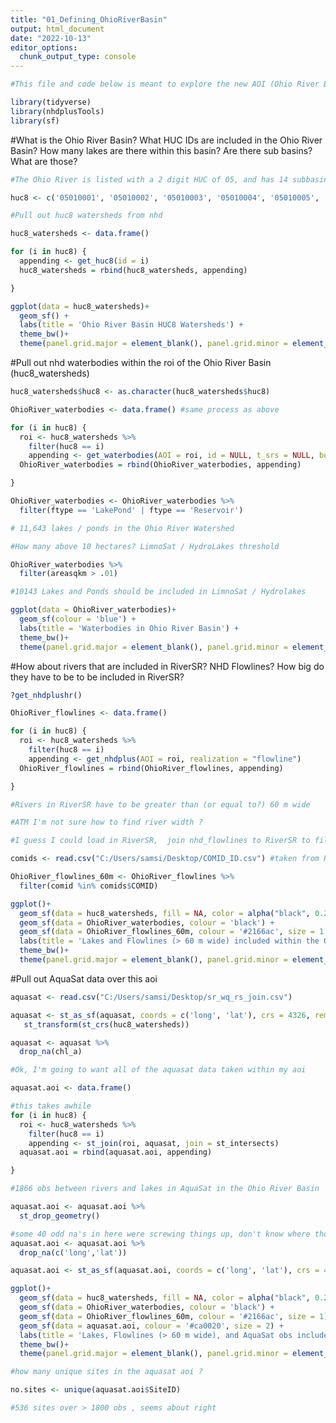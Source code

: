 ```yaml
---
title: "01_Defining_OhioRiverBasin"
output: html_document
date: "2022-10-13"
editor_options: 
  chunk_output_type: console
---
```




```r
#This file and code below is meant to explore the new AOI (Ohio River Basin) I will be working with and the data within it. What I want to address are how many lakes are there in this basin, how many flowlines are covered within the RiverSR dataset, how many samples are included in AquaSat, etc.  
```


```r
library(tidyverse)
library(nhdplusTools)
library(sf)
```


#What is the Ohio River Basin? What HUC IDs are included in the Ohio River Basin? How many lakes are there within this basin? Are there sub basins? What are those? 
```r

#The Ohio River is listed with a 2 digit HUC of 05, and has 14 subbasins -- HUC4s (0501 - 0514) -- each with a number of HUC8s:(these were pulled from https://water.usgs.gov/GIS/huc_name.html#Region05)

huc8 <- c('05010001', '05010002', '05010003', '05010004', '05010005', '05010006', '05010007', '05010008', '05010009', '05020001', '05020002', '05020003', '05020004', '05020005', '05020006', '05030101', '05030102', '05030103', '05030104', '05030105', '05030106', '05030201', '05030202', '05030203', '05030204', '05040001', '05040002', '05040003', '05040004', '05040005', '05040006', '05050001', '05050002', '05050003', '05050004', '05050005', '05050006', '05050007', '05050008', '05050009', '05060001', '05060002', '05060003', '05070101', '05070102', '05070201', '05070202' ,'05070203', '05070204', '05080001', '05080002', '05080003', '05090101', '05090102', '05090103', '05090104', '05090201', '05090202', '05090203', '05100101', '05100102', '05100201', '05100202', '05100203', '05100204', '05100205', '05110001', '05110002', '05110003', '05110004', '05110005', '05110006', '05120101', '05120102', '05120103', '05120104', '05120105', '05120106', '05120107', '05120108', '05120109', '05120110', '05120111', '05120112', '05120113', '05120114', '05120115', '05120201', '05120202', '05120203', '05120204', '05120205', '05120206', '05120207', '05120208', '05120209', '05130101', '05130102', '05130103', '05130104', '05130105', '05130106', '05130107', '05130108', '05130201', '05130202', '05130203', '05130204', '05130205','05130206 ', '05140101', '05140102', '05140103', '05140104', '05140201', '05140202', '05140203', '05140204', '05140205', '05140206') 

#Pull out huc8 watersheds from nhd

huc8_watersheds <- data.frame()

for (i in huc8) {
  appending <- get_huc8(id = i)
  huc8_watersheds = rbind(huc8_watersheds, appending)

}

ggplot(data = huc8_watersheds)+
  geom_sf() +
  labs(title = 'Ohio River Basin HUC8 Watersheds') +
  theme_bw()+
  theme(panel.grid.major = element_blank(), panel.grid.minor = element_blank())


```

#Pull out nhd waterbodies within the roi of the Ohio River Basin (huc8_watersheds)
```r

huc8_watersheds$huc8 <- as.character(huc8_watersheds$huc8)

OhioRiver_waterbodies <- data.frame() #same process as above

for (i in huc8) {
  roi <- huc8_watersheds %>%
    filter(huc8 == i)
    appending <- get_waterbodies(AOI = roi, id = NULL, t_srs = NULL, buffer = 0.5)
  OhioRiver_waterbodies = rbind(OhioRiver_waterbodies, appending)

}

OhioRiver_waterbodies <- OhioRiver_waterbodies %>%
  filter(ftype == 'LakePond' | ftype == 'Reservoir')

# 11,643 lakes / ponds in the Ohio River Watershed

#How many above 10 hectares? LimnoSat / HydroLakes threshold

OhioRiver_waterbodies %>%
  filter(areasqkm > .01)

#10143 Lakes and Ponds should be included in LimnoSat / Hydrolakes

ggplot(data = OhioRiver_waterbodies)+
  geom_sf(colour = 'blue') +
  labs(title = 'Waterbodies in Ohio River Basin') +
  theme_bw()+
  theme(panel.grid.major = element_blank(), panel.grid.minor = element_blank())
```

#How about rivers that are included in RiverSR? NHD Flowlines? How big do they have to be to be included in RiverSR?
```r
?get_nhdplushr()

OhioRiver_flowlines <- data.frame()

for (i in huc8) {
  roi <- huc8_watersheds %>%
    filter(huc8 == i)
    appending <- get_nhdplus(AOI = roi, realization = "flowline")
  OhioRiver_flowlines = rbind(OhioRiver_flowlines, appending)

}

#Rivers in RiverSR have to be greater than (or equal to?) 60 m wide

#ATM I'm not sure how to find river width ?

#I guess I could load in RiverSR,  join nhd_flowlines to RiverSR to filter for all the rivers in RiverSR? 

comids <- read.csv("C:/Users/samsi/Desktop/COMID_ID.csv") #taken from RiverSF repository

OhioRiver_flowlines_60m <- OhioRiver_flowlines %>%
  filter(comid %in% comids$COMID)

ggplot()+
  geom_sf(data = huc8_watersheds, fill = NA, color = alpha("black", 0.2)) +
  geom_sf(data = OhioRiver_waterbodies, colour = 'black') +
  geom_sf(data = OhioRiver_flowlines_60m, colour = '#2166ac', size = 1.5) +
  labs(title = 'Lakes and Flowlines (> 60 m wide) included within the Ohio River Basin') +
  theme_bw()+
  theme(panel.grid.major = element_blank(), panel.grid.minor = element_blank())

```

#Pull out AquaSat data over this aoi
```r
aquasat <- read.csv("C:/Users/samsi/Desktop/sr_wq_rs_join.csv")

aquasat <- st_as_sf(aquasat, coords = c('long', 'lat'), crs = 4326, remove = FALSE) %>%
   st_transform(st_crs(huc8_watersheds))

aquasat <- aquasat %>%
  drop_na(chl_a)

#Ok, I'm going to want all of the aquasat data taken within my aoi

aquasat.aoi <- data.frame()

#this takes awhile
for (i in huc8) {
  roi <- huc8_watersheds %>%
    filter(huc8 == i)
    appending <- st_join(roi, aquasat, join = st_intersects)
  aquasat.aoi = rbind(aquasat.aoi, appending)

}

#1866 obs between rivers and lakes in AquaSat in the Ohio River Basin

aquasat.aoi <- aquasat.aoi %>%
  st_drop_geometry()

#some 40 odd na's in here were screwing things up, don't know where those came from? might need to check i non that 
aquasat.aoi <- aquasat.aoi %>% 
  drop_na(c('long','lat'))

aquasat.aoi <- st_as_sf(aquasat.aoi, coords = c('long', 'lat'), crs = 4326, remove = FALSE)

ggplot()+
  geom_sf(data = huc8_watersheds, fill = NA, color = alpha("black", 0.2)) +
  geom_sf(data = OhioRiver_waterbodies, colour = 'black') +
  geom_sf(data = OhioRiver_flowlines_60m, colour = '#2166ac', size = 1) +
  geom_sf(data = aquasat.aoi, colour = '#ca0020', size = 2) +
  labs(title = 'Lakes, Flowlines (> 60 m wide), and AquaSat obs included within the Ohio River Basin') +
  theme_bw()+
  theme(panel.grid.major = element_blank(), panel.grid.minor = element_blank())

#how many unique sites in the aquasat aoi ? 

no.sites <- unique(aquasat.aoi$SiteID)

#536 sites over > 1800 obs , seems about right
```

